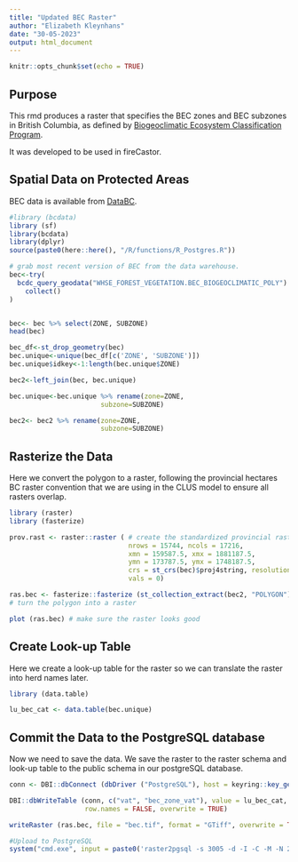 ```yaml
---
title: "Updated BEC Raster"
author: "Elizabeth Kleynhans"
date: "30-05-2023"
output: html_document
---
```


```r
knitr::opts_chunk$set(echo = TRUE)
```

## Purpose
This rmd produces a raster that specifies the BEC zones and BEC subzones in British Columbia, as defined by [Biogeoclimatic Ecosystem Classification Program](https://www.for.gov.bc.ca/hre/becweb/). 

It was developed to be used in fireCastor.

## Spatial Data on Protected Areas
BEC data is available from  [DataBC](https://catalogue.data.gov.bc.ca/dataset/f358a53b-ffde-4830-a325-a5a03ff672c3). 

```r
#library (bcdata)
library (sf)
library(bcdata)
library(dplyr)
source(paste0(here::here(), "/R/functions/R_Postgres.R"))

# grab most recent version of BEC from the data warehouse.
bec<-try(
  bcdc_query_geodata("WHSE_FOREST_VEGETATION.BEC_BIOGEOCLIMATIC_POLY") %>%
    collect()
)


bec<- bec %>% select(ZONE, SUBZONE)
head(bec)

bec_df<-st_drop_geometry(bec)
bec.unique<-unique(bec_df[c('ZONE', 'SUBZONE')])
bec.unique$idkey<-1:length(bec.unique$ZONE)

bec2<-left_join(bec, bec.unique)

bec.unique<-bec.unique %>% rename(zone=ZONE,
                       subzone=SUBZONE)

bec2<- bec2 %>% rename(zone=ZONE,
                       subzone=SUBZONE)
```

## Rasterize the Data
Here we convert the polygon to a raster, following the provincial hectares BC raster convention that we are using in the CLUS model to ensure all rasters overlap.

```r
library (raster)
library (fasterize)

prov.rast <- raster::raster ( # create the standardized provincial raster with no data in it
                              nrows = 15744, ncols = 17216, 
                              xmn = 159587.5, xmx = 1881187.5, 
                              ymn = 173787.5, ymx = 1748187.5, 
                              crs = st_crs(bec)$proj4string, resolution = c(100, 100), 
                              vals = 0)

ras.bec <- fasterize::fasterize (st_collection_extract(bec2, "POLYGON"), prov.rast, field = "idkey") 
# turn the polygon into a raster

plot (ras.bec) # make sure the raster looks good
```

## Create Look-up Table
Here we create a look-up table for the raster so we can translate the raster into herd names later.

```r
library (data.table)

lu_bec_cat <- data.table(bec.unique)
```

## Commit the Data to the PostgreSQL database
Now we need to save the data. We save the raster to the raster schema and look-up table to the public schema in our postgreSQL database. 

```r
conn <- DBI::dbConnect (dbDriver ("PostgreSQL"), host = keyring::key_get('dbhost', keyring = 'postgreSQL'), dbname = keyring::key_get('dbname', keyring = 'postgreSQL'), port='5432', user = keyring::key_get('dbuser', keyring = 'postgreSQL'), password = keyring::key_get('dbpass', keyring = 'postgreSQL'))

DBI::dbWriteTable (conn, c("vat", "bec_zone_vat"), value = lu_bec_cat, 
                   row.names = FALSE, overwrite = TRUE)

writeRaster (ras.bec, file = "bec.tif", format = "GTiff", overwrite = TRUE)

#Upload to PostgreSQL
system("cmd.exe", input = paste0('raster2pgsql -s 3005 -d -I -C -M -N 2147483648  ', here::here(), '/bec.tif -t 100x100 rast.bec_current |  psql postgres://', keyring::key_get('dbuser', keyring = 'postgreSQL'), ':', keyring::key_get('dbpass', keyring = 'postgreSQL'), '@', keyring::key_get('dbhost', keyring = 'postgreSQL'), ':5432/clus'), show.output.on.console = FALSE, invisible = TRUE)

```

